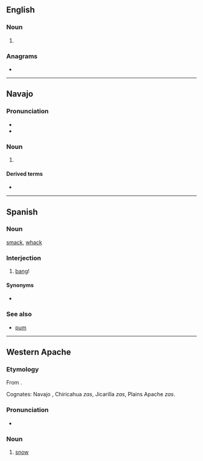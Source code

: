 {{also|zás|zaś}}
==English==

===Noun===
{{head|en|noun form}}

# {{plural of|za|lang=en}}

===Anagrams===
* {{anagrams|en|a=asz|saz}}

----

==Navajo==
{{wikipedia|lang=nv}}

===Pronunciation===
* {{IPA|/zɑ̀s/|lang=nv}}
* {{audio|Nv-zas.ogg|Audio (NV)|lang=nv}}

===Noun===
{{head|nv|noun|cat2=basic nouns}}

# {{alt form|from=Eastern Navajo|lang=nv|yas|t=snow}}

====Derived terms====
* {{l|nv|Zas Niłtʼees}}

----

==Spanish==

===Noun===
{{es-noun|m}}

[[smack]], [[whack]]

===Interjection===
{{head|es|interjections}}

# [[bang]]!

====Synonyms====
*{{l|es|zasca}}

===See also===
* [[pum]]

----

==Western Apache==

===Etymology===
From {{etyl|ath-pro|apw}} {{m|ath-pro|*yəx̣s}}.

Cognates: Navajo ''{{l|nv|yas}}'', Chiricahua ''zas'', Jicarilla ''zas'', Plains Apache ''zas''.

===Pronunciation===
* {{IPA|[zàs]|lang=apw}}

===Noun===
{{head|apw|nouns}}

# [[snow]]